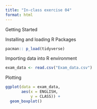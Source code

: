```yaml
---
title: "In-class exercise 04"
format: html
---
```


Getting Started

Installing and loading R Packages

```r
pacman:: p_load(tidyverse)
```

Importing data into R environment

```r
exam_data <- read.csv("Exam_data.csv")
```

Plotting

```r
ggplot(data = exam_data,
       aes(x = ENGLISH,
           y = CLASS)) +
  geom_boxplot()
```
